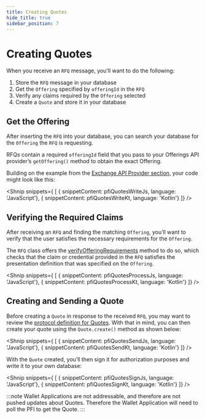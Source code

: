 ```yaml
---
title: Creating Quotes
hide_title: true
sidebar_position: 7
---
```



<LanguageSwitcher languages="JavaScript, Kotlin"/>

# Creating Quotes

When you receive an `RFQ` message, you’ll want to do the following:

1. Store the `RFQ` message in your database
2. Get the `Offering` specified by `offeringId` in the `RFQ`
3. Verify any claims required by the `Offering` selected
4. Create a `Quote` and store it in your database


## Get the Offering

After inserting the `RFQ` into your database, you can search your database for the `Offering` the `RFQ` is requesting. 

RFQs contain a required `offeringId` field that you pass to your Offerings API provider’s `getOffering()` method to obtain the exact Offering. 

Building on the example from the [Exchange API Provider section](/docs/tbdex/pfi/anatomy-of-a-pfi#exchange-api-provider), your code might look like this:

<Shnip snippets={
  [
    { snippetContent: pfiQuotesWriteJs, language: 'JavaScript'},
    { snippetContent: pfiQuotesWriteKt, language: 'Kotlin'}
  ]} />

## Verifying the Required Claims

After receiving an `RFQ` and finding the matching `Offering`, you’ll want to verify that the user satisfies the necessary requirements for the `Offering`. 

The `RFQ` class offers the [verifyOfferingRequirements](https://tbd54566975.github.io/tbdex-js/classes/_tbdex_http_server.Rfq.html#verifyOfferingRequirements) method to do so, which checks that the claim or credential provided in the `RFQ` satisfies the presentation definition that was specified on the `Offering`. 

<Shnip snippets={
  [
    { snippetContent: pfiQuotesProcessJs, language: 'JavaScript'},
    { snippetContent: pfiQuotesProcessKt, language: 'Kotlin'}
  ]} />

## Creating and Sending a Quote

Before creating a `Quote` in response to the received `RFQ`, you may want to review the [protocol definition for Quotes](https://github.com/TBD54566975/tbdex/tree/main/specs/protocol#quote). 
With that in mind, you can then create your quote using the `Quote.create()` method as shown below:

<Shnip snippets={
  [
    { snippetContent: pfiQuotesSendJs, language: 'JavaScript'},
    { snippetContent: pfiQuotesSendKt, language: 'Kotlin'}
  ]} />

With the `Quote` created, you’ll then sign it for authorization purposes and write it to your own database:

<Shnip snippets={
  [
    { snippetContent: pfiQuotesSignJs, language: 'JavaScript'},
    { snippetContent: pfiQuotesSignKt, language: 'Kotlin'}
  ]} />

:::note
Wallet Applications are not addressable, and therefore are not pushed updates about Quotes. 
Therefore the Wallet Application will need to poll the PFI to get the Quote.
:::
